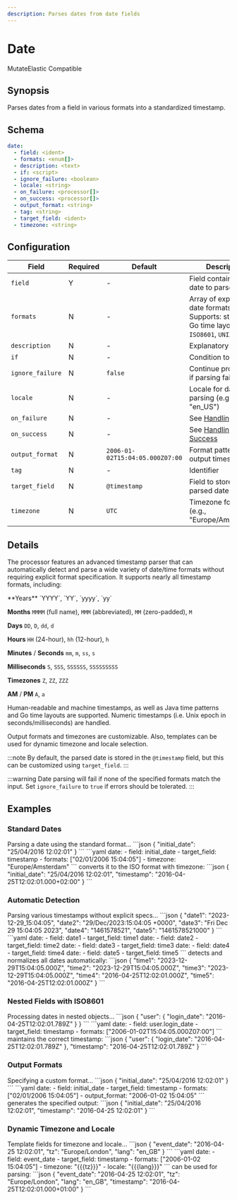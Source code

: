 ```yaml
---
description: Parses dates from date fields
---
```


# Date

<span className="theme-doc-version-badge badge badge--primary">Mutate</span><span className="theme-doc-version-badge badge badge--secondary">Elastic Compatible</span>

## Synopsis

Parses dates from a field in various formats into a standardized timestamp.

## Schema

```yaml {2}
date:
  - field: <ident>
  - formats: <enum[]>
  - description: <text>
  - if: <script>
  - ignore_failure: <boolean>
  - locale: <string>
  - on_failure: <processor[]>
  - on_success: <processor[]>
  - output_format: <string>
  - tag: <string>
  - target_field: <ident>
  - timezone: <string>
```

## Configuration

|Field|Required|Default|Description|
|---|---|---|---|
|`field`|Y|-|Field containing the date to parse|
|`formats`|N|-|Array of expected date formats. Supports: standard Go time layouts, `ISO8601`, `UNIX`, `UNIX_MS`|
|`description`|N|-|Explanatory note|
|`if`|N|-|Condition to run|
|`ignore_failure`|N|`false`|Continue processing if parsing fails|
|`locale`|N|-|Locale for date parsing (e.g., "en_US")|
|`on_failure`|N|-|See [Handling Failures](../handling-failures.mdx)|
|`on_success`|N|-|See [Handling Success](../handling-success.mdx)|
|`output_format`|N|`2006-01-02T15:04:05.000Z07:00`|Format pattern for the output timestamp|
|`tag`|N|-|Identifier|
|`target_field`|N|`@timestamp`|Field to store the parsed date|
|`timezone`|N|`UTC`|Timezone for parsing (e.g., "Europe/Amsterdam")|

## Details

The processor features an advanced timestamp parser that can automatically detect and parse a wide variety of date/time formats without requiring explicit format specification. It supports nearly all timestamp formats, including:

<TermTable>
  <TermCol>**Years**</TermCol>
  <DefCol>`YYYY`, `YY`, `yyyy`, `yy`</DefCol>

  <TermCol>**Months**</TermCol>
  <DefCol>`MMMM` (full name), `MMM` (abbreviated), `MM` (zero-padded), `M`</DefCol>

  <TermCol>**Days**</TermCol>
  <DefCol>`DD`, `D`, `dd`, `d`</DefCol>

  <TermCol>**Hours**</TermCol>
  <DefCol>`HH` (24-hour), `hh` (12-hour), `h`</DefCol>

  <TermCol>**Minutes** / **Seconds**</TermCol>
  <DefCol>`mm`, `m`, `ss`, `s`</DefCol>

  <TermCol>**Milliseconds**</TermCol>
  <DefCol>`S`, `SSS`, `SSSSSS`, `SSSSSSSSS`</DefCol>

  <TermCol>**Timezones**</TermCol>
  <DefCol>`Z`, `ZZ`, `ZZZ`</DefCol>

  <TermCol>**AM** / **PM**</TermCol>
  <DefCol>`A`, `a`</DefCol>
</TermTable>

Human-readable and machine timestamps, as well as Java time patterns and Go time layouts are supported. Numeric timestamps (i.e. Unix epoch in seconds/milliseconds) are handled.

Output formats and timezones are customizable. Also, templates can be used for dynamic timezone and locale selection.

:::note
By default, the parsed date is stored in the `@timestamp` field, but this can be customized using `target_field`.
:::

:::warning
Date parsing will fail if none of the specified formats match the input. Set `ignore_failure` to `true` if errors should be tolerated.
:::

## Examples

### Standard Dates

<ExampleGrid>
  <CommentCol>
    Parsing a date using the standard format...
  </CommentCol>
  <CodeCol>
    ```json
    {
      "initial_date": "25/04/2016 12:02:01"
    }
    ```
    ```yaml
    date:
      - field: initial_date
      - target_field: timestamp
      - formats: ["02/01/2006 15:04:05"]
      - timezone: "Europe/Amsterdam"
    ```
  </CodeCol>
  <CommentCol>
    converts it to the ISO format with timezone:
  </CommentCol>
  <CodeCol>
    ```json
    {
      "initial_date": "25/04/2016 12:02:01",
      "timestamp": "2016-04-25T12:02:01.000+02:00"
    }
    ```
  </CodeCol>
</ExampleGrid>

### Automatic Detection

<ExampleGrid>
  <CommentCol>
    Parsing various timestamps without explicit specs...
  </CommentCol>
  <CodeCol>
    ```json
    {
      "date1": "2023-12-29_15:04:05",
      "date2": "29/Dec/2023:15:04:05 +0000",
      "date3": "Fri Dec 29 15:04:05 2023",
      "date4": "1461578521",
      "date5": "1461578521000"
    }
    ```
    ```yaml
    date:
      - field: date1
      - target_field: time1
    date:
      - field: date2
      - target_field: time2
    date:
      - field: date3
      - target_field: time3
    date:
      - field: date4
      - target_field: time4
    date:
      - field: date5
      - target_field: time5
    ```
  </CodeCol>
  <CommentCol>
    detects and normalizes all dates automatically:
  </CommentCol>
  <CodeCol>
    ```json
    {
      "time1": "2023-12-29T15:04:05.000Z",
      "time2": "2023-12-29T15:04:05.000Z",
      "time3": "2023-12-29T15:04:05.000Z",
      "time4": "2016-04-25T12:02:01.000Z",
      "time5": "2016-04-25T12:02:01.000Z"
    }
    ```
  </CodeCol>
</ExampleGrid>

### Nested Fields with ISO8601

<ExampleGrid>
  <CommentCol>
    Processing dates in nested objects...
  </CommentCol>
  <CodeCol>
    ```json
    {
      "user": {
        "login_date": "2016-04-25T12:02:01.789Z"
      }
    }
    ```
    ```yaml
    date:
      - field: user.login_date
      - target_field: timestamp
      - formats: ["2006-01-02T15:04:05.000Z07:00"]
    ```
  </CodeCol>
  <CommentCol>
    maintains the correct timestamp:
  </CommentCol>
  <CodeCol>
    ```json
    {
      "user": {
        "login_date": "2016-04-25T12:02:01.789Z"
      },
      "timestamp": "2016-04-25T12:02:01.789Z"
    }
    ```
  </CodeCol>
</ExampleGrid>

### Output Formats

<ExampleGrid>
  <CommentCol>
    Specifying a custom format...
  </CommentCol>
  <CodeCol>
    ```json
    {
      "initial_date": "25/04/2016 12:02:01"
    }
    ```
    ```yaml
    date:
      - field: initial_date
      - target_field: timestamp
      - formats: ["02/01/2006 15:04:05"]
      - output_format: "2006-01-02 15:04:05"
    ```
  </CodeCol>
  <CommentCol>
    generates the specified output:
  </CommentCol>
  <CodeCol>
    ```json
    {
      "initial_date": "25/04/2016 12:02:01",
      "timestamp": "2016-04-25 12:02:01"
    }
    ```
  </CodeCol>
</ExampleGrid>

### Dynamic Timezone and Locale

<ExampleGrid>
  <CommentCol>
    Template fields for timezone and locale...
  </CommentCol>
  <CodeCol>
    ```json
    {
      "event_date": "2016-04-25 12:02:01",
      "tz": "Europe/London",
      "lang": "en_GB"
    }
    ```
    ```yaml
    date:
      - field: event_date
      - target_field: timestamp
      - formats: ["2006-01-02 15:04:05"]
      - timezone: "{{{tz}}}"
      - locale: "{{{lang}}}"
    ```
  </CodeCol>
  <CommentCol>
    can be used for parsing:
  </CommentCol>
  <CodeCol>
    ```json
    {
      "event_date": "2016-04-25 12:02:01",
      "tz": "Europe/London",
      "lang": "en_GB",
      "timestamp": "2016-04-25T12:02:01.000+01:00"
    }
    ```
  </CodeCol>
</ExampleGrid>
